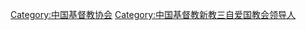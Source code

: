 {{Catmore}}

[[Category:中国基督教协会|Category:中国基督教协会]]
[[Category:中国基督教新教三自爱国教会领导人|Category:中国基督教新教三自爱国教会领导人]]